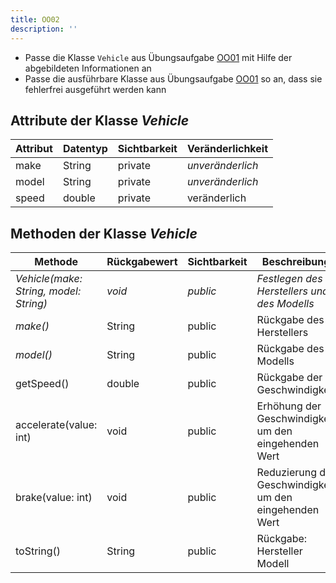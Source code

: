 ```yaml
---
title: OO02
description: ''
---
```



- Passe die Klasse `Vehicle` aus Übungsaufgabe [OO01](oo01) mit Hilfe der
  abgebildeten Informationen an
- Passe die ausführbare Klasse aus Übungsaufgabe [OO01](oo01) so an, dass sie
  fehlerfrei ausgeführt werden kann

## Attribute der Klasse _Vehicle_

| Attribut | Datentyp | Sichtbarkeit | Veränderlichkeit |
| -------- | -------- | ------------ | ---------------- |
| make     | String   | private      | _unveränderlich_ |
| model    | String   | private      | _unveränderlich_ |
| speed    | double   | private      | veränderlich     |

## Methoden der Klasse _Vehicle_

| Methode                                | Rückgabewert | Sichtbarkeit | Beschreibung                                            |
| -------------------------------------- | ------------ | ------------ | ------------------------------------------------------- |
| _Vehicle(make: String, model: String)_ | _void_       | _public_     | _Festlegen des Herstellers und des Modells_             |
| _make()_                               | String       | public       | Rückgabe des Herstellers                                |
| _model()_                              | String       | public       | Rückgabe des Modells                                    |
| getSpeed()                             | double       | public       | Rückgabe der Geschwindigkeit                            |
| accelerate(value: int)                 | void         | public       | Erhöhung der Geschwindigkeit um den eingehenden Wert    |
| brake(value: int)                      | void         | public       | Reduzierung der Geschwindigkeit um den eingehenden Wert |
| toString()                             | String       | public       | Rückgabe: Hersteller Modell                             |

<Exercise pullRequest="24" branchSuffix="oo/02" />
